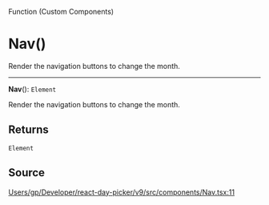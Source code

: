 <SectionTitle>Function (Custom Components)</SectionTitle>

# Nav()

<Description>
Render the navigation buttons to change the month.
</Description>

---

<a id="undefined" name="undefined"></a>

<SignatureMemberIdentifier>**Nav**(): `Element`</SignatureMemberIdentifier>

Render the navigation buttons to change the month.

## Returns

`Element`

## Source

[Users/gp/Developer/react-day-picker/v9/src/components/Nav.tsx:11](https://github.com/gpbl/react-day-picker/blob/b97c86295/src/components/Nav.tsx#L11)
